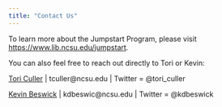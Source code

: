 ```yaml
---
title: "Contact Us"
---
```


To learn more about the Jumpstart Program, please visit [https://www.lib.ncsu.edu/jumpstart ](https://www.lib.ncsu.edu/jumpstart).

You can also feel free to reach out directly to Tori or Kevin: 

[Tori Culler](https://www.lib.ncsu.edu/staff/tculler) | tculler@ncsu.edu | Twitter = @tori_culler

[Kevin Beswick](https://www.lib.ncsu.edu/staff/kdbeswic) | kdbeswic@ncsu.edu | Twitter = @kdbeswick


